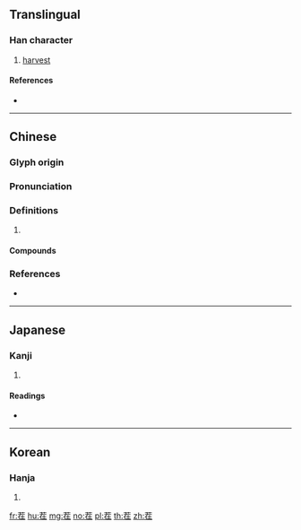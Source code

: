 {{character info/new}}
==Translingual==

===Han character===
{{Han char|rn=140|rad=艸|as=06|sn=12|four=44214|canj=TKLG}}

# [[harvest]]

====References====
* {{Han ref|kx=1028.190|dkj=30902|dj=1487.170|hdz=53201.020|uh=832C|ud=33580|bh=D3B3|bd=54195}}

----

==Chinese==
{{zh-forms}}

===Glyph origin===
{{Han etym}}

===Pronunciation===
{{zh-pron
|m=chá
|c=caa4
|mc=y
|oc=y
|cat=
}}

===Definitions===
{{zh-hanzi}}

# {{rfdef|zh}}

====Compounds====
{{zh-der|胡子茬|滅茬|換茬|麥茬|話茬兒}}

===References===
* {{R:yue:mfccd}}

----

==Japanese==

===Kanji===
{{ja-kanji|grade=|rs=艸06}}

# {{defn|lang=ja|sort=艸06}}

====Readings====
* {{ja-readings|on=[[し]] (shi), [[じ]] (ji)|kun=[[しげる]] (shigeru)|nanori=}}

----

==Korean==

===Hanja===
{{ko-hanja|hangeul=시|eumhun=|rv=si|mr=si|y=si}}

# {{defn|lang=ko|sort=艸06}}

[[fr:茬]]
[[hu:茬]]
[[mg:茬]]
[[no:茬]]
[[pl:茬]]
[[th:茬]]
[[zh:茬]]